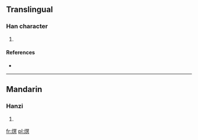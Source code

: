 ==Translingual==

===Han character===
{{Han char|rn=86|rad=火|as=10|sn=14|four=9788<sub>0</sub>|canj=火月日金 (FBAC)}}

# {{defn|Han|sort=火10}}

====References====
* {{Han ref|kx=0679.190|dkj=19302|dj=1091.050|hdz=32225.070|uh=7190|ud=29072|bh=E2BB|bd=58043}}

----

==Mandarin==

===Hanzi===
{{cmn-hanzi|pin=[[jiǒng]] ([[jiong3]]), [[mì]] ([[mi4]]), [[xíng]] ([[xing2]])|wg=chiung<sup>3</sup>, mi<sup>4</sup>, hsing<sup>2</sup>}}

# {{defn|Mandarin|sort=火10}}

[[fr:熐]]
[[pl:熐]]